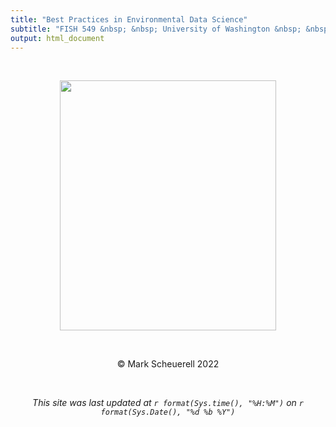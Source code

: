 ```yaml
---
title: "Best Practices in Environmental Data Science"
subtitle: "FISH 549 &nbsp; &nbsp; University of Washington &nbsp; &nbsp; Winter 2023"
output: html_document
---
```


<style>
h1 {
  text-align: center;
}

h2 {
  text-align: center;
}

h3 {
  text-align: center;
}
</style>

<br>


<p align="center">
    <img width="346" height="400" src="FISH549_hex_sticker.png">
</p>

<br>

<center>&copy; Mark Scheuerell 2022</center>

<br>

<center>*This site was last updated at `r format(Sys.time(), "%H:%M")` on `r format(Sys.Date(), "%d %b %Y")`*</center>

